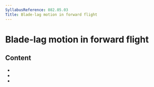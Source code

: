 ```yaml
---
SyllabusReference: 082.05.03
Title: Blade-lag motion in forward flight
---
```


# Blade-lag motion in forward flight

## Content

- <Link href="082.05.03.01" />
- <Link href="082.05.03.02" />
- <Link href="082.05.03.03" />
